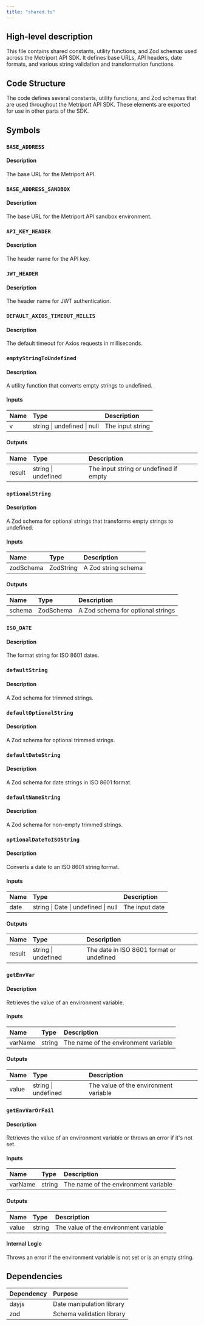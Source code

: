 ```yaml
---
title: "shared.ts"
---
```


## High-level description
This file contains shared constants, utility functions, and Zod schemas used across the Metriport API SDK. It defines base URLs, API headers, date formats, and various string validation and transformation functions.

## Code Structure
The code defines several constants, utility functions, and Zod schemas that are used throughout the Metriport API SDK. These elements are exported for use in other parts of the SDK.

## Symbols

### `BASE_ADDRESS`
#### Description
The base URL for the Metriport API.

### `BASE_ADDRESS_SANDBOX`
#### Description
The base URL for the Metriport API sandbox environment.

### `API_KEY_HEADER`
#### Description
The header name for the API key.

### `JWT_HEADER`
#### Description
The header name for JWT authentication.

### `DEFAULT_AXIOS_TIMEOUT_MILLIS`
#### Description
The default timeout for Axios requests in milliseconds.

### `emptyStringToUndefined`
#### Description
A utility function that converts empty strings to undefined.

#### Inputs
| Name | Type | Description |
|:-----|:-----|:------------|
| v | string \| undefined \| null | The input string |

#### Outputs
| Name | Type | Description |
|:-----|:-----|:------------|
| result | string \| undefined | The input string or undefined if empty |

### `optionalString`
#### Description
A Zod schema for optional strings that transforms empty strings to undefined.

#### Inputs
| Name | Type | Description |
|:-----|:-----|:------------|
| zodSchema | ZodString | A Zod string schema |

#### Outputs
| Name | Type | Description |
|:-----|:-----|:------------|
| schema | ZodSchema | A Zod schema for optional strings |

### `ISO_DATE`
#### Description
The format string for ISO 8601 dates.

### `defaultString`
#### Description
A Zod schema for trimmed strings.

### `defaultOptionalString`
#### Description
A Zod schema for optional trimmed strings.

### `defaultDateString`
#### Description
A Zod schema for date strings in ISO 8601 format.

### `defaultNameString`
#### Description
A Zod schema for non-empty trimmed strings.

### `optionalDateToISOString`
#### Description
Converts a date to an ISO 8601 string format.

#### Inputs
| Name | Type | Description |
|:-----|:-----|:------------|
| date | string \| Date \| undefined \| null | The input date |

#### Outputs
| Name | Type | Description |
|:-----|:-----|:------------|
| result | string \| undefined | The date in ISO 8601 format or undefined |

### `getEnvVar`
#### Description
Retrieves the value of an environment variable.

#### Inputs
| Name | Type | Description |
|:-----|:-----|:------------|
| varName | string | The name of the environment variable |

#### Outputs
| Name | Type | Description |
|:-----|:-----|:------------|
| value | string \| undefined | The value of the environment variable |

### `getEnvVarOrFail`
#### Description
Retrieves the value of an environment variable or throws an error if it's not set.

#### Inputs
| Name | Type | Description |
|:-----|:-----|:------------|
| varName | string | The name of the environment variable |

#### Outputs
| Name | Type | Description |
|:-----|:-----|:------------|
| value | string | The value of the environment variable |

#### Internal Logic
Throws an error if the environment variable is not set or is an empty string.

## Dependencies
| Dependency | Purpose |
|:-----------|:--------|
| dayjs | Date manipulation library |
| zod | Schema validation library |